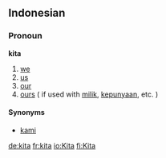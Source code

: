 == Indonesian ==
===Pronoun===
'''kita'''

# [[we]]
# [[us]]
# [[our]]
# [[ours]] ( if used with [[milik]], [[punya|kepunyaan]], etc. )

==== Synonyms ====
* [[kami]]

[[de:kita]]
[[fr:kita]]
[[io:Kita]]
[[fi:Kita]]